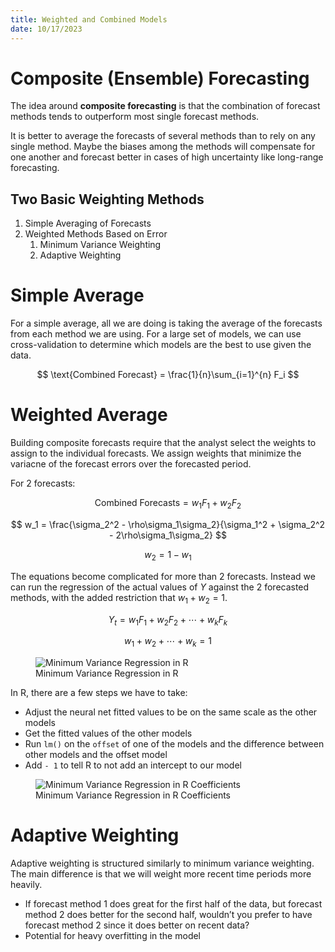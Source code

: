 ```yaml
---
title: Weighted and Combined Models
date: 10/17/2023
---
```


# Composite (Ensemble) Forecasting

The idea around **composite forecasting** is that the combination of forecast methods tends to outperform most single forecast methods.

It is better to average the forecasts of several methods than to rely on any single method. Maybe the biases among the methods will compensate for one another and forecast better in cases of high uncertainty like long-range forecasting.

## Two Basic Weighting Methods

1. Simple Averaging of Forecasts
2. Weighted Methods Based on Error
   1. Minimum Variance Weighting
   2. Adaptive Weighting

# Simple Average

For a simple average, all we are doing is taking the average of the forecasts from each method we are using. For a large set of models, we can use cross-validation to determine which models are the best to use given the data.

$$
\text{Combined Forecast} = \frac{1}{n}\sum_{i=1}^{n} F_i
$$

# Weighted Average

Building composite forecasts require that the analyst select the weights to assign to the individual forecasts. We assign weights that minimize the variacne of the forecast errors over the forecasted period.

For 2 forecasts:

$$
\text{Combined Forecasts} = w_1F_1 + w_2F_2
$$

$$
w_1 = \frac{\sigma_2^2 - \rho\sigma_1\sigma_2}{\sigma_1^2 + \sigma_2^2 - 2\rho\sigma_1\sigma_2}
$$

$$
w_2 = 1 - w_1
$$

The equations become complicated for more than 2 forecasts. Instead we can run the regression of the actual values of $Y$ against the 2 forecasted methods, with the added restriction that $w_1 + w_2 = 1$.

$$
Y_t = w_1F_1 + w_2F_2 + \cdots + w_kF_k
$$

$$
w_1 + w_2 + \cdots + w_k = 1
$$

![Minimum Variance Regression in R](images/min-variance-regression.png){#fig-min-var-regression}

In R, there are a few steps we have to take:

-   Adjust the neural net fitted values to be on the same scale as the other models
-   Get the fitted values of the other models
-   Run `lm()` on the `offset` of one of the models and the difference between other models and the offset model
-   Add `- 1` to tell R to not add an intercept to our model

![Minimum Variance Regression in R Coefficients](images/min-variance-regression-coefs.png){#fig-min-var-regression-coefs}

# Adaptive Weighting

Adaptive weighting is structured similarly to minimum variance weighting. The main difference is that we will weight more recent time periods more heavily.

-   If forecast method 1 does great for the first half of the data, but forecast method 2 does better for the second half, wouldn't you prefer to have forecast method 2 since it does better on recent data?
-   Potential for heavy overfitting in the model
